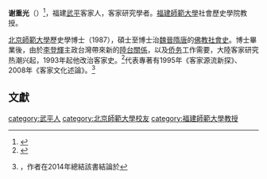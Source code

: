 '''谢重光'''（{{bd|1947年|1月||}}）<ref>{{cite journal|title=谢重光与客家文化研究|author=杨际平|journal=《教育评论》|date=1997|issue=4|url=https://www.1xuezhe.exuezhe.com/Qk/art/63370?dbcode=1&flag=2|access-date=2020-08-22|archive-date=2020-08-22|archive-url=https://web.archive.org/web/20200822062714/https://www.1xuezhe.exuezhe.com/Qk/art/63370?dbcode=1&flag=2|dead-url=no}}</ref>，福建[[武平縣|武平]]客家人，客家研究學者。[[福建師範大學|福建師範大學]]社會歷史學院教授。

[[北京師範大學|北京師範大學]]歷史學博士（1987），碩士至博士治[[魏晉|魏晉]][[隋|隋]][[唐|唐]]的[[佛教社會史|佛教社會史]]。博士畢業後，由於[[李登輝|李登輝]]主政台灣帶來新的[[陸台關係|陸台關係]]，以及[[侨务|侨务]]工作需要，大陸客家研究热潮兴起，1993年起他改治客家史。<ref>{{cite news|ref={{harvid|谢重光|2014}}|title=谢重光：我的客家研究之路|date=2014-03-14|publisher=《中国社会科学报》|author=谢重光|url=http://www.cssn.cn/xr/xr_mjzx/201403/t20140314_1028951.shtml|7=|accessdate=2020年8月22日|archive-date=2020年8月21日|archive-url=https://web.archive.org/web/20200821190200/http://www.cssn.cn/xr/xr_mjzx/201403/t20140314_1028951.shtml|dead-url=no}}</ref>代表專著有1995年《客家源流新探》、2008年《客家文化述論》。<ref>{{cite book|title=《客家文化述論》|author=謝重光|publisher=[[中國社會科學出版社|中國社會科學出版社]]|date=2008年12月}}，作者在2014年總結該書結論於{{harvnb|谢重光|2014}}</ref>

==文獻==
{{REFLIST}}

{{DEFAULTSORT:Xie, Chongguang}}

[[category:武平人|category:武平人]]
[[category:北京師範大學校友|category:北京師範大學校友]]
[[category:福建師範大學教授|category:福建師範大學教授]]
